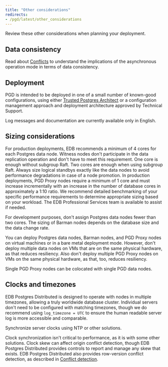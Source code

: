 ```yaml
---
title: "Other considerations"
redirects:
- /pgd/latest/other_considerations
---
```


Review these other considerations when planning your deployment.

## Data consistency

Read about [Conflicts](/pgd/latest/conflict-management/conflicts/) to understand the implications of the asynchronous operation mode in terms of data consistency.

## Deployment

PGD is intended to be deployed in one of a small number of known-good configurations, using either [Trusted Postgres Architect](/tpa/latest) or a configuration management approach and deployment architecture approved by Technical Support.

Log messages and documentation are currently available only in English.

## Sizing considerations

For production deployments, EDB recommends a minimum of 4 cores for each Postgres data node. Witness nodes don't participate in the data replication operation and don't have to meet this requirement. One core is enough without subgroup Raft. Two cores are enough when using subgroup Raft. Always size logical standbys exactly like the data nodes to avoid performance degradations in case of a node promotion. In production deployments, PGD Proxy nodes require a minimum of 1 core and must increase incrementally with an increase in the number of database cores in approximately a 1:10 ratio. We recommend detailed benchmarking of your specific performance requirements to determine appropriate sizing based on your workload. The EDB Professional Services team is available to assist if needed.

For development purposes, don't assign Postgres data nodes fewer than two cores. The sizing of Barman nodes depends on the database size and the data change rate.

You can deploy Postgres data nodes, Barman nodes, and PGD Proxy nodes on virtual machines or in a bare metal deployment mode. However, don't deploy multiple data nodes on VMs that are on the same physical hardware, as that reduces resiliency. Also don't deploy multiple PGD Proxy nodes on VMs on the same physical hardware, as that, too, reduces resiliency.

Single PGD Proxy nodes can be colocated with single PGD data nodes.

## Clocks and timezones

EDB Postgres Distributed is designed to operate with nodes in multiple timezones, allowing a truly worldwide database cluster. Individual servers don't need to be configured with matching timezones, though we do recommend using `log_timezone = UTC` to ensure the human readable server log is more accessible and comparable.

Synchronize server clocks using NTP or other solutions.

Clock synchronization isn't critical to performance, as it is with some other solutions. Clock skew can affect origin conflict detection, though EDB Postgres Distributed provides controls to report and manage any skew that exists. EDB Postgres Distributed also provides row-version conflict detection, as described in [Conflict detection](/pgd/latest/conflict-management/conflicts/).
